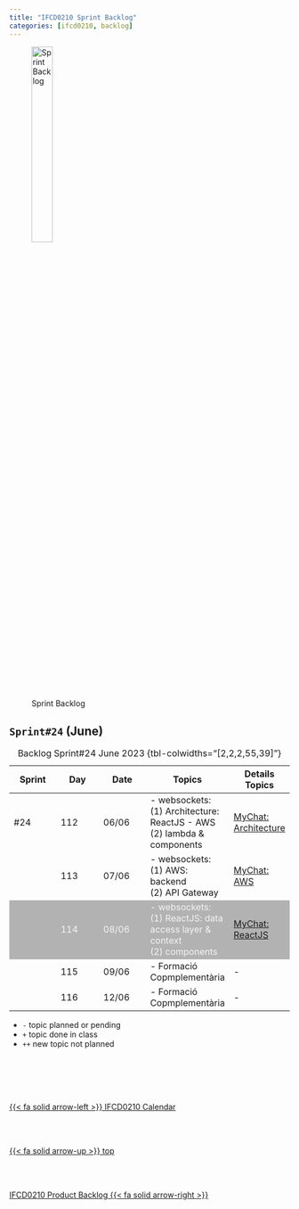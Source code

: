 ```yaml
---
title: "IFCD0210 Sprint Backlog"
categories: [ifcd0210, backlog]
---
```


<style>
tr:nth-child(3) {
  background-color: #b2b2b2!important;
  color: #f4f4f4!important;
}
</style>


![Sprint Backlog](/images/home/backlog.jpg){width="30%"}

## ``Sprint#24`` (June)

::: {.column-page-right}
| Sprint | Day | Date | Topics |  Details Topics |
| -- | -- | -- | -- | -- |
| #24 | 112 | 06/06 | - websockets: </br> (1) Architecture: ReactJS - AWS </br>(2) lambda & components </br>  | [MyChat: Architecture](/reactjs/rjslab5-1.qmd) |
|  | 113 | 07/06 | - websockets: </br> (1) AWS: backend </br>(2) API Gateway </br> | [MyChat: AWS](/reactjs/rjslab5-2.qmd) |
|  | 114 | 08/06 | - websockets: </br> (1) ReactJS: data access layer & context </br>(2) components </br> | [MyChat: ReactJS](/reactjs/rjslab5-3.qmd) |
|  | 115 | 09/06 | - Formació Copmplementària | - |
|  | 116 | 12/06 | - Formació Copmplementària | - |
: Backlog Sprint#24 June 2023 {tbl-colwidths="[2,2,2,55,39]"}
:::

::: {.callout-note}
- `-` topic planned or pending
- `+` topic done in class
- `++` new topic not planned
:::



<!--- navLinks -->
<br><br>
<div class=row>
<br>
<div class='column left previous'>
<br>
[{{< fa solid arrow-left >}} IFCD0210 Calendar](/ifcd0210/ifcd0210calendar.qmd)
<br>
</div>
<br>
<div class='column center'>
<br>
[{{< fa solid arrow-up >}} top](#top)
<br>
</div>
<br>
<div class='column right next'>
<br>
[IFCD0210 Product Backlog  {{< fa solid arrow-right >}}](/ifcd0210/ifcd0210backlog-product.qmd)
<br>
</div>
<br>
</div>
